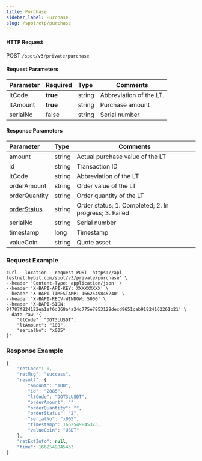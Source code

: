 ```yaml
---
title: Purchase
sidebar_label: Purchase
slug: /spot/etp/purchase
---
```




#### HTTP Request
POST <code>/spot/v3/private/purchase</code>

#### Request Parameters
| Parameter | Required | Type | Comments|
|:----- |:-------|:-----|------ |
|ltCode|<b>true</b>|string|Abbreviation of the LT.|
|ltAmount|<b>true</b>|string|Purchase amount|
|serialNo|false|string|Serial number|

#### Response Parameters
| Parameter | Type | Comments|
|:----- |:-----|----- |
|amount|string|Actual purchase value of the LT|
|id|string|Transaction ID|
|ltCode|string|Abbreviation of the LT|
|orderAmount|string|Order value of the LT|
|orderQuantity|string|Order quantity of the LT|
|<a href="#lt-order-status-orderstatus">orderStatus</a>|string|Order status; 1. Completed; 2. In progress; 3. Failed|
|serialNo|string|Serial number|
|timestamp|long|Timestamp|
|valueCoin|string|Quote asset|

### Request Example

<Tabs>
<TabItem value="console" label="Console">

```http
curl --location --request POST 'https://api-testnet.bybit.com/spot/v3/private/purchase' \
--header 'Content-Type: application/json' \
--header 'X-BAPI-API-KEY: XXXXXXXXX' \
--header 'X-BAPI-TIMESTAMP: 1662549845240' \
--header 'X-BAPI-RECV-WINDOW: 5000' \
--header 'X-BAPI-SIGN: 9f787f824122ea1ef6d368a4a24c775e7853128decd9651cab91824162261b21' \
--data-raw '{
    "ltCode": "DOT3LUSDT",
    "ltAmount": "100",
    "serialNo": "x005"
}'
```

</TabItem>
</Tabs>

### Response Example

```javascript
{
    "retCode": 0,
    "retMsg": "success",
    "result": {
        "amount": "100",
        "id": "2085",
        "ltCode": "DOT3LUSDT",
        "orderAmount": "",
        "orderQuantity": "",
        "orderStatus": "2",
        "serialNo": "x005",
        "timestamp": 1662549845373,
        "valueCoin": "USDT"
    },
    "retExtInfo": null,
    "time": 1662549845453
}
```
